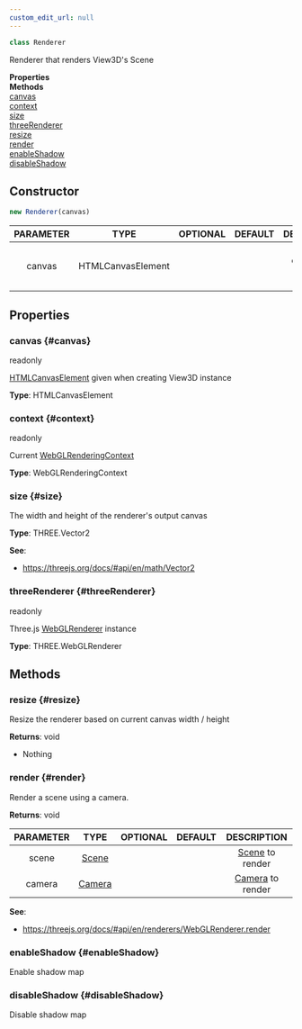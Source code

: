```yaml
---
custom_edit_url: null
---
```


```ts
class Renderer
```
Renderer that renders View3D's Scene

<div className="container">
  <div className="row mb-2"><div className="col col--6"><strong>Properties</strong></div><div className="col col--6"><strong>Methods</strong></div></div>
  <div className="row"><div className="col col--6"><a href="#canvas">canvas</a><br/><a href="#context">context</a><br/><a href="#size">size</a><br/><a href="#threeRenderer">threeRenderer</a></div><div className="col col--6"><a href="#resize">resize</a><br/><a href="#render">render</a><br/><a href="#enableShadow">enableShadow</a><br/><a href="#disableShadow">disableShadow</a></div></div>
</div>

## Constructor
```ts
new Renderer(canvas)
```
|PARAMETER|TYPE|OPTIONAL|DEFAULT|DESCRIPTION|
|:---:|:---:|:---:|:---:|:---:|
|canvas|HTMLCanvasElement|||\<canvas\> element to render 3d model|

## Properties

### canvas {#canvas}

<div className="bulma-tags">
  <span className="bulma-tag is-warning">readonly</span>
</div>

[HTMLCanvasElement](https://developer#mozilla#org/en-US/docs/Web/API/HTMLCanvasElement) given when creating View3D instance

**Type**: HTMLCanvasElement

### context {#context}

<div className="bulma-tags">
  <span className="bulma-tag is-warning">readonly</span>
</div>

Current [WebGLRenderingContext](https://developer#mozilla#org/en-US/docs/Web/API/WebGLRenderingContext)

**Type**: WebGLRenderingContext

### size {#size}

<div className="bulma-tags">

</div>

The width and height of the renderer's output canvas

**Type**: THREE.Vector2

**See**:
- https://threejs.org/docs/#api/en/math/Vector2

### threeRenderer {#threeRenderer}

<div className="bulma-tags">
  <span className="bulma-tag is-warning">readonly</span>
</div>

Three.js [WebGLRenderer](https://threejs#org/docs/#api/en/renderers/WebGLRenderer) instance

**Type**: THREE.WebGLRenderer

## Methods

### resize {#resize}

<div className="bulma-tags">

</div>

Resize the renderer based on current canvas width / height

**Returns**: void
- Nothing

### render {#render}

<div className="bulma-tags">

</div>

Render a scene using a camera.

**Returns**: void

|PARAMETER|TYPE|OPTIONAL|DEFAULT|DESCRIPTION|
|:---:|:---:|:---:|:---:|:---:|
|scene|[Scene](Scene)|||[Scene](Scene) to render|
|camera|[Camera](Camera)|||[Camera](Camera) to render|

**See**:
- https://threejs.org/docs/#api/en/renderers/WebGLRenderer.render

### enableShadow {#enableShadow}

<div className="bulma-tags">

</div>

Enable shadow map

### disableShadow {#disableShadow}

<div className="bulma-tags">

</div>

Disable shadow map

